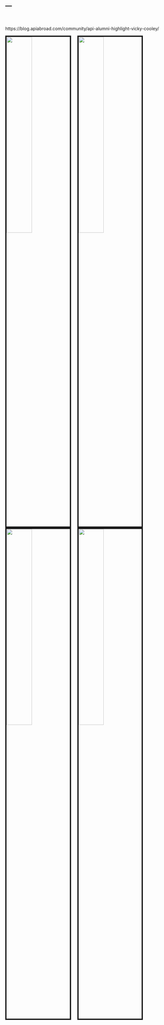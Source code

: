 ---
---
<br>
<br>
https://blog.apiabroad.com/community/api-alumni-highlight-vicky-cooley/

<img src="castle.jpg" style="width:40%; border:4px solid; margin-right: 20px" align="left">

<img src="prague.jpg" style="width:40%; border:4px solid; margin-right: 20px" align="left">

<img src="vienna.jpg" style="width:40%; border:4px solid; margin-right: 20px" align="left">

<img src="rainbow.jpg" style="width:40%; border:4px solid; margin-right: 20px" align="left">

